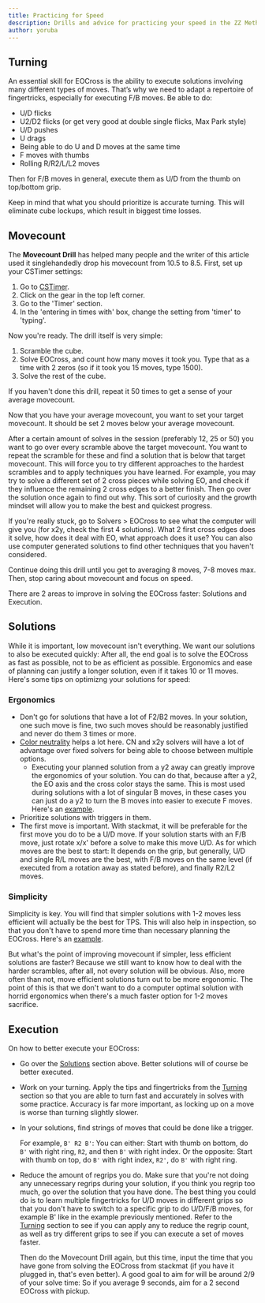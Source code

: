 ```yaml
---
title: Practicing for Speed
description: Drills and advice for practicing your speed in the ZZ Method.
author: yoruba
---
```


## Turning

An essential skill for EOCross is the ability to execute solutions involving many different types of moves. That’s why we need to adapt a repertoire of fingertricks, especially for executing F/B moves. Be able to do:

- U/D flicks
- U2/D2 flicks (or get very good at double single flicks, Max Park style)
- U/D pushes
- U drags
- Being able to do U and D moves at the same time
- F moves with thumbs
- Rolling R/R2/L/L2 moves

Then for F/B moves in general, execute them as U/D from the thumb on top/bottom grip.

Keep in mind that what you should prioritize is accurate turning. This will eliminate cube lockups, which result in biggest time losses.

## Movecount

The **Movecount Drill** has helped many people and the writer of this article used it singlehandedly drop his movecount from 10.5 to 8.5. First, set up your CSTimer settings:

1. Go to [CSTimer](https://cstimer.net/).
2. Click on the gear in the top left corner.
3. Go to the 'Timer' section.
4. In the 'entering in times with' box, change the setting from 'timer' to 'typing'. 

Now you're ready. The drill itself is very simple:

1. Scramble the cube.
2. Solve EOCross, and count how many moves it took you. Type that as a time with 2 zeros (so if it took you 15 moves, type 1500).
3. Solve the rest of the cube.

If you haven't done this drill, repeat it 50 times to get a sense of your average movecount.

Now that you have your average movecount, you want to set your target movecount. It should be set 2 moves below your average movecount.

After a certain amount of solves in the session (preferably 12, 25 or 50) you want to go over every scramble above the target movecount. You want to repeat the scramble for these and find a solution that is below that target movecount. This will force you to try different approaches to the hardest scrambles and to apply techniques you have learned. For example, you may try to solve a different set of 2 cross pieces while solving EO, and check if they influence the remaining 2 cross edges to a better finish. Then go over the solution once again to find out why. This sort of curiosity and the growth mindset will allow you to make the best and quickest progress.

If you're really stuck, go to Solvers > EOCross to see what the computer will give you (for x2y, check the first 4 solutions). What 2 first cross edges does it solve, how does it deal with EO, what approach does it use? You can also use computer generated solutions to find other techniques that you haven't considered. 

Continue doing this drill until you get to averaging 8 moves, 7-8 moves max. Then, stop caring about movecount and focus on speed. 

There are 2 areas to improve in solving the EOCross faster: Solutions and Execution.

## Solutions

While it is important, low movecount isn't everything. We want our solutions to also be executed quickly: After all, the end goal is to solve the EOCross as fast as possible, not to be as efficient as possible. Ergonomics and ease of planning can justify a longer solution, even if it takes 10 or 11 moves. Here's some tips on optimizng your solutions for speed:

### Ergonomics

- Don't go for solutions that have a lot of F2/B2 moves. In your solution, one such move is fine, two such moves should be reasonably justified and never do them 3 times or more.
- [Color neutrality](/improvement-guide/eocross/color-neutrality) helps a lot here. CN and x2y solvers will have a lot of advantage over fixed solvers for being able to choose between multiple options.
  - Executing your planned solution from a y2 away can greatly improve the ergonomics of your solution. You can do that, because after a y2, the EO axis and the cross color stays the same. This is most used during solutions with a lot of singular B moves, in these cases you can just do a y2 to turn the B moves into easier to execute F moves.
    Here's an [example](https://alpha.twizzle.net/edit/?stickering=EOcross&setup-alg=U'+L2+U2+B2+U+R2+D+F2+R2+D+R2+D'+L'+U'+R+B'+U+B+R+B2+D&alg=%2F%2Fwe+can+solve+this+case+with+L'+B'+D'+B'+L+R2%2C+however%2C+the+ergonomics+are+pretty+bad.+We+can+instead+do+a+y2+before+the+solution%3A%0Ay2+R'+F'+D'+F'+R+L2+%2F%2Fand+thats+much+nicer+to+execute).
- Prioritize solutions with triggers in them.
- The first move is important. With stackmat, it will be preferable for the first move you do to be a U/D move. If your solution starts with an F/B move, just rotate x/x' before a solve to make this move U/D. As for which moves are the best to start: It depends on the grip, but generally, U/D and single R/L moves are the best, with F/B moves on the same level (if executed from a rotation away as stated before), and finally R2/L2 moves.

### Simplicity

Simplicity is key. You will find that simpler solutions with 1-2 moves less efficient will actually be the best for TPS. This will also help in inspection, so that you don't have to spend more time than necessary planning the EOCross. Here's an [example](https://alpha.twizzle.net/edit/?stickering=EOcross&setup-alg=D+L2+B2+L2+D%27+B2+D2+F2+U2+R2+U+B+D2+F%27+D%27+R%27+B2+U+L2+U&alg=%2F%2F+U2+B+D2+L2+D%27+R%27+F+-+a+complex+7+move+solution%2C+would+also+take+a+lot+of+time+in+inspection+to+see.%0A%2F%2F+Here%27s+a+much+simpler+alternative%3A%0AB+R2%27+%2F%2F+Partial+EO+%2B+2%0AD+F+L+F%27+L%27+%2F%2F+finish+EO+while+inserting+the+cross+edge%0AR+%2F%2F+finish%0A%2F%2F+It%27s+only+1+move+longer%2C+butit%27s+way+faster+to+see+and+most+importantly%2C+much+more+ergonomic).

But what's the point of improving movecount if simpler, less efficient solutions are faster?
Because we still want to know how to deal with the harder scrambles, after all, not every solution will be obvious. Also, more often than not, move efficient solutions turn out to be more ergonomic. The point of this is that we don't want to do a computer optimal solution with horrid ergonomics when there's a much faster option for 1-2 moves sacrifice.

## Execution

On how to better execute your EOCross:

- Go over the [Solutions](#solutions) section above. Better solutions will of course be better executed.

- Work on your turning. Apply the tips and fingertricks from the [Turning](#turning) section so that you are able to turn fast and accurately in solves with some practice. Accuracy is far more important, as locking up on a move is worse than turning slightly slower.
- In your solutions, find strings of moves that could be done like a trigger.

  For example, `B' R2 B'`: You can either: Start with thumb on bottom, do `B'` with right ring, `R2`, and then `B'` with right index. Or the opposite: Start with thumb on top, do `B'` with right index, `R2'`, do `B'` with right ring.

- Reduce the amount of regrips you do. Make sure that you're not doing any unnecessary regrips during your solution, if you think you regrip too much, go over the solution that you have done. The best thing you could do is to learn multiple fingertricks for U/D moves in different grips so that you don't have to switch to a specific grip to do U/D/F/B moves, for example B' like in the example previously mentioned. Refer to the [Turning](#turning) section to see if you can apply any to reduce the regrip count, as well as try different grips to see if you can execute a set of moves faster. 
  
  Then do the Movecount Drill again, but this time, input the time that you have gone from solving the EOCross from stackmat (if you have it plugged in, that's even better). A good goal to aim for will be around 2/9 of your solve time: So if you average 9 seconds, aim for a 2 second EOCross with pickup.
